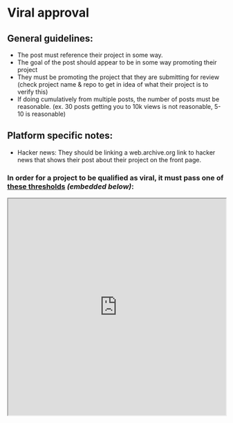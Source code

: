# Viral approval

## General guidelines:
- The post must reference their project in some way.
- The goal of the post should appear to be in some way promoting their project
- They must be promoting the project that they are submitting for review (check project name & repo to get in idea of what their project is to verify this)
- If doing cumulatively from multiple posts, the number of posts must be reasonable. (ex. 30 posts getting you to 10k views is not reasonable, 5-10 is reasonable)

## Platform specific notes:
- Hacker news: They should be linking a web.archive.org link to hacker news that shows their post about their project on the front page. 

### In order for a project to be qualified as viral, it must pass one of [these thresholds](https://shipwrecked.hackclub.com/info/go-viral) _(embedded below)_:
<iframe src="https://shipwrecked.hackclub.com/info/go-viral" width="100%" height="500" style={{border: 'none'}} />

